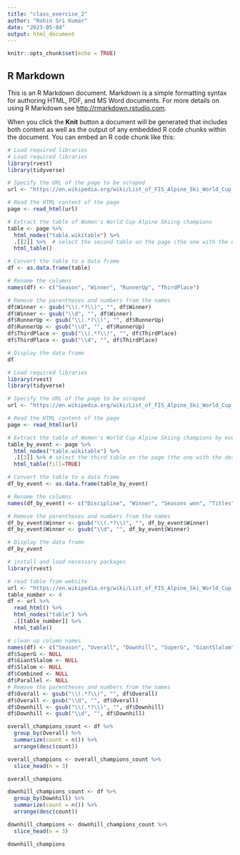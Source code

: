 ```yaml
---
title: "class_exercise_2"
author: "Rohin Sri Kumar"
date: "2023-05-04"
output: html_document
---
```


```r
knitr::opts_chunk$set(echo = TRUE)
```

## R Markdown

This is an R Markdown document. Markdown is a simple formatting syntax for authoring HTML, PDF, and MS Word documents. For more details on using R Markdown see <http://rmarkdown.rstudio.com>.

When you click the **Knit** button a document will be generated that includes both content as well as the output of any embedded R code chunks within the document. You can embed an R code chunk like this:



```r
# Load required libraries
# Load required libraries
library(rvest)
library(tidyverse)

# Specify the URL of the page to be scraped
url <- "https://en.wikipedia.org/wiki/List_of_FIS_Alpine_Ski_World_Cup_women%27s_champions"

# Read the HTML content of the page
page <- read_html(url)

# Extract the table of Women's World Cup Alpine Skiing champions
table <- page %>%
  html_nodes("table.wikitable") %>%
  .[[2]] %>%  # select the second table on the page (the one with the desired information)
  html_table()

# Convert the table to a data frame
df <- as.data.frame(table)

# Rename the columns
names(df) <- c("Season", "Winner", "RunnerUp", "ThirdPlace")

# Remove the parentheses and numbers from the names
df$Winner <- gsub("\\(.*?\\)", "", df$Winner)
df$Winner <- gsub("\\d", "", df$Winner)
df$RunnerUp <- gsub("\\(.*?\\)", "", df$RunnerUp)
df$RunnerUp <- gsub("\\d", "", df$RunnerUp)
df$ThirdPlace <- gsub("\\(.*?\\)", "", df$ThirdPlace)
df$ThirdPlace <- gsub("\\d", "", df$ThirdPlace)

# Display the data frame
df

```

```r
# Load required libraries
library(rvest)
library(tidyverse)

# Specify the URL of the page to be scraped
url <- "https://en.wikipedia.org/wiki/List_of_FIS_Alpine_Ski_World_Cup_women%27s_champions"

# Read the HTML content of the page
page <- read_html(url)

# Extract the table of Women's World Cup Alpine Skiing champions by event (category)
table_by_event <- page %>%
  html_nodes("table.wikitable") %>%
  .[[3]] %>% # select the third table on the page (the one with the desired information)
  html_table(fill=TRUE)

# Convert the table to a data frame
df_by_event <- as.data.frame(table_by_event)

# Rename the columns
names(df_by_event) <- c("Discipline", "Winner", "Seasons won", "Titles")

# Remove the parentheses and numbers from the names
df_by_event$Winner <- gsub("\\(.*?\\)", "", df_by_event$Winner)
df_by_event$Winner <- gsub("\\d", "", df_by_event$Winner)

# Display the data frame
df_by_event

```

```R
# install and load necessary packages
library(rvest)

# read table from website
url <- "https://en.wikipedia.org/wiki/List_of_FIS_Alpine_Ski_World_Cup_women%27s_champions"
table_number <- 4
df <- url %>%
  read_html() %>%
  html_nodes("table") %>%
  .[[table_number]] %>%
  html_table()

# clean up column names
names(df) <- c("Season", "Overall", "Downhill", "SuperG", "GiantSlalom", "Slalom", "Combined", "Parallel")
df$SuperG <- NULL
df$GiantSlalom <- NULL
df$Slalom <- NULL
df$Combined <- NULL
df$Parallel <- NULL
# Remove the parentheses and numbers from the names
df$Overall <- gsub("\\(.*?\\)", "", df$Overall)
df$Overall <- gsub("\\d", "", df$Overall)
df$Downhill <- gsub("\\(.*?\\)", "", df$Downhill)
df$Downhill <- gsub("\\d", "", df$Downhill)

overall_champions_count <- df %>% 
  group_by(Overall) %>% 
  summarize(count = n()) %>% 
  arrange(desc(count))

overall_champions <- overall_champions_count %>% 
  slice_head(n = 3)

overall_champions

```

```R
downhill_champions_count <- df %>% 
  group_by(Downhill) %>% 
  summarize(count = n()) %>% 
  arrange(desc(count))

downhill_champions <- downhill_champions_count %>% 
  slice_head(n = 3)

downhill_champions
```